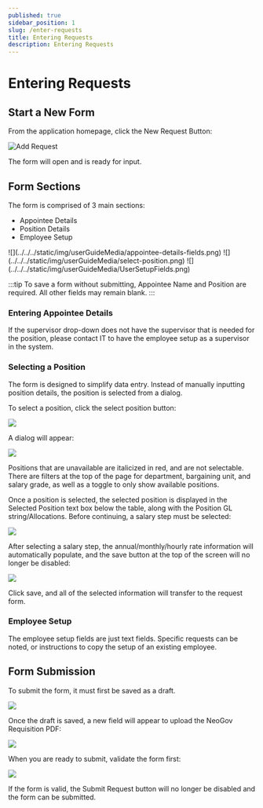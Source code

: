 ```yaml
---
published: true
sidebar_position: 1
slug: /enter-requests
title: Entering Requests
description: Entering Requests
---
```



# Entering Requests

## Start a New Form

From the application homepage, click the New Request Button:

![Add Request](../../../static/img/userGuideMedia/addRequestButton.png)

The form will open and is ready for input.

## Form Sections

The form is comprised of 3 main sections:

- Appointee Details
- Position Details
- Employee Setup

<Tabs className="formfield-tabs">
  <TabItem value="Appointee Details">![](../../../static/img/userGuideMedia/appointee-details-fields.png)</TabItem>
  <TabItem value="Position Details">![](../../../static/img/userGuideMedia/select-position.png)</TabItem>
  <TabItem value="Employee Setup">![](../../../static/img/userGuideMedia/UserSetupFields.png)</TabItem>
</Tabs>

:::tip
To save a form without submitting, Appointee Name and Position are required.  All other fields may remain blank.
:::

### Entering Appointee Details

If the supervisor drop-down does not have the supervisor that is needed for the position, please contact IT to have the employee setup as a supervisor in the system.

### Selecting a Position

The form is designed to simplify data entry.  Instead of manually inputting position details, the position is selected from a dialog.

To select a position, click the select position button:

![](../../../static/img/userGuideMedia/select-position.png)

A dialog will appear:

![](../../../static/img/userGuideMedia/select-position-dialog.png)

Positions that are unavailable are italicized in red, and are not selectable. There are filters at the top of the page for department, bargaining unit, and salary grade, as well as a toggle to only show available positions.

Once a position is selected, the selected position is displayed in the Selected Position text box below the table, along with the Position GL string/Allocations.  Before continuing, a salary step must be selected:

![](../../../static/img/userGuideMedia/selected-position.png)

After selecting a salary step, the annual/monthly/hourly rate information will automatically populate, and the save button at the top of the screen will no longer be disabled:

![](../../../static/img/userGuideMedia/position-save-button.png)

Click save, and all of the selected information will transfer to the request form.

### Employee Setup

The employee setup fields are just text fields.  Specific requests can be noted, or instructions to copy the setup of an existing employee.

## Form Submission

To submit the form, it must first be saved as a draft.

![](../../../static/img/userGuideMedia/save-as-draft-button.png)

Once the draft is saved, a new field will appear to upload the NeoGov Requisition PDF:

![](../../../static/img/userGuideMedia/neogov-attachment-box.png)

When you are ready to submit, validate the form first:

![](../../../static/img/userGuideMedia/validate-form-button.png)

If the form is valid, the Submit Request button will no longer be disabled and the form can be submitted.